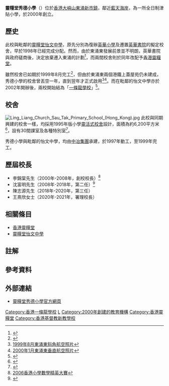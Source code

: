 {{Infobox_School
| name = 靈糧堂秀德小學
| image = 2021年2月的靈耀堂秀德小學.jpg
| motto = 信望愛
| established = 2000年
| religion = [[基督教|基督教]]
| type = 全日制津貼小學（男女校）
| principal = 王熹欣女士（署任）
| faculty = 60<ref name=chsc/>
| school_sponsoring_body = [[香港靈糧堂|香港靈糧堂]]{{notetag|全稱「基督教靈糧世界佈道會香港靈糧堂堂務委員會」}}
| enrollment = 730人（2020/21年度）<ref>[https://www.llcst.edu.hk/wp-content/uploads/2020/11/%E3%80%8C%E5%85%A8%E6%96%B9%E4%BD%8D%E5%AD%B8%E7%BF%92%E6%B4%A5%E8%B2%BC%E3%80%8D%E9%81%8B%E7%94%A8%E8%A8%88%E5%8A%832020-2021.pdf 靈糧堂秀德小學-全方位學習津貼運用計劃2020/21年度]</ref>
| magazine = 《秀德薈萃》
| address = [[大嶼山|大嶼山]][[東涌_(香港)|東涌]][[文東路|文東路]]35號
| telephone=
| fax=
| website = https://www.llcst.edu.hk/
}}
'''靈糧堂秀德小學'''（{{lang-en|Ling Liang Church Sau Tak Primary School}}）位於[[香港|香港]][[大嶼山|大嶼山]][[東涌新市鎮|東涌新市鎮]]，鄰近[[藍天海岸|藍天海岸]]，為一所全日制津貼小學，於2000年創立。

== 歷史 ==
此校與毗鄰的[[靈糧堂怡文中學|靈糧堂怡文中學]]，原先分別為復辦[[英華小學|英華小學]]及遷置[[英華書院|英華書院]]的擬定校舍，早於1998年已經完成分配。然而，由於東涌東發展前景並不明朗，英華書院與政府磋商後，決定放棄遷入東涌的計劃<ref name="古樹英華_109-113">{{cite book|title=古樹英華——英華書院校史|isbn=962-86125-1-4|pages=109–113|author=劉紹麟|publisher=英華書院校友會有限公司|date=2001年3月}}</ref>，而兩間校舍則於同年改配予[[香港靈糧堂|香港靈糧堂]]。

雖然校舍已如期於1999年8月完工<ref>{{Cite web |url=https://www.edb.gov.hk/tc/about-edb/press/legco/replies-written/2012/20040129118591.html |title=立法會十條：官立及資助中、小學新校舍建築工程延誤 |access-date=2021-03-25 |archive-date=2021-04-11 |archive-url=https://web.archive.org/web/20210411154632/https://www.edb.gov.hk/tc/about-edb/press/legco/replies-written/2012/20040129118591.html |dead-url=no }}</ref>，但由於東涌東兩個港鐵上蓋屋苑仍未建成，秀德小學的校舍曾丟空一年，直到翌年才正式啟用<ref>[https://www.hkmapservice.gov.hk/OneStopSystem/map-search/getPreviewFile?itemId=DAP&sheetNo=CN23633 1999年8月東涌東斜角航空照片]</ref><ref>[https://www.hkmapservice.gov.hk/OneStopSystem/map-search/getPreviewFile?itemId=DAP&sheetNo=A50725 2000年1月東涌東垂直航空照片]</ref>。而在毗鄰的怡文中學亦於2002年開辦後，兩校開始結為「[[一條龍學校|一條龍學校]]」<ref>{{Cite web |url=https://www.llcst.edu.hk/wp-content/uploads/through_train.pdf |title=靈糧堂秀德小學及靈糧堂怡文中學-中小學一條龍辦學簡介 |access-date=2021-03-25 |archive-date=2020-09-28 |archive-url=https://web.archive.org/web/20200928173329/https://www.llcst.edu.hk/wp-content/uploads/through_train.pdf |dead-url=no }}</ref>。

== 校舍 ==
[[File:Ling_Liang_Church_Sau_Tak_Primary_School_(Hong_Kong).jpg|thumb]]
此校與同期興建的校舍一樣，均採用1995年版小學[[靈活式校舍|靈活式校舍]]設計，面積為約6,200平方米<ref name=chsc>{{Cite web |url=https://www.chsc.hk/psp2020/sch_detail.php?lang_id=2&sch_id=68&return_page=sch_list.php%3Flang_id%3D2%26search_mode%3D%26frmMode%3Dpagebreak%26district_id%3D3%26sort_id%3D-1 |title=小學概覽2020-靈糧堂秀德小學 |access-date=2021-03-25 |archive-date=2021-01-27 |archive-url=https://web.archive.org/web/20210127202030/https://www.chsc.hk/psp2020/sch_detail.php?lang_id=2&sch_id=68&return_page=sch_list.php%3Flang_id%3D2%26search_mode%3D%26frmMode%3Dpagebreak%26district_id%3D3%26sort_id%3D-1 |dead-url=no }}</ref>，設有30間課室及各種特別室<ref>{{Cite web |url=https://www.legco.gov.hk/yr96-97/chinese/fc/pwsc/papers/pw210531.htm |title=立法局工務小組委員會-東涌第17區的1所小學及油麻地西九龍填海區的1所小學 |access-date=2021-03-25 |archive-date=2019-11-01 |archive-url=https://web.archive.org/web/20191101010658/https://www.legco.gov.hk/yr96-97/chinese/fc/pwsc/papers/pw210531.htm |dead-url=no }}</ref>。

秀德小學與毗鄰的怡文中學，均由[[中國冶金科工集團|中冶集團]]承建，於1997年動工，至1999年完工。

== 歷屆校長 ==
*李錦棠先生（2000年-2008年，創校校長）<ref>[https://www.tkocps.edu.hk/leungsir/08AA14b.htm 2006香港小學數學精英大賽]</ref>
*沈富明先生（2008年-2018年，第二任）<ref>{{cite news|url=https://jmc.hksyu.edu/ourvoice/?p=7921|title=學校欠支援中文能力弱 非華語生上流機會減|work=仁聞報|date=2017-04-19|accessdate=2021-03-25|archive-date=2020-11-17|archive-url=https://web.archive.org/web/20201117062706/https://jmc.hksyu.edu/ourvoice/?p=7921|dead-url=no}}</ref>
*陳志源先生（2018年-2020年，第三任）
*王熹欣女士（2020年-2021年，署理校長）

==相關條目==
*[[香港靈糧堂|香港靈糧堂]]
*[[靈糧堂怡文中學|靈糧堂怡文中學]]

== 註解 ==
{{notefoot}}

== 參考資料 ==
{{reflist}}

== 外部連結 ==
*[https://www.llcst.edu.hk/ 靈糧堂秀德小學官方網頁] {{Wayback|url=https://www.llcst.edu.hk/ |date=20210227042423 }}

[[Category:香港一條龍學校|Category:香港一條龍學校]]
[[Category:離島區小學|L]]
[[Category:2000年創建的教育機構|Category:2000年創建的教育機構]]
[[Category:香港靈糧堂|Category:香港靈糧堂]]
[[Category:香港基督教新教學校|Category:香港基督教新教學校]]